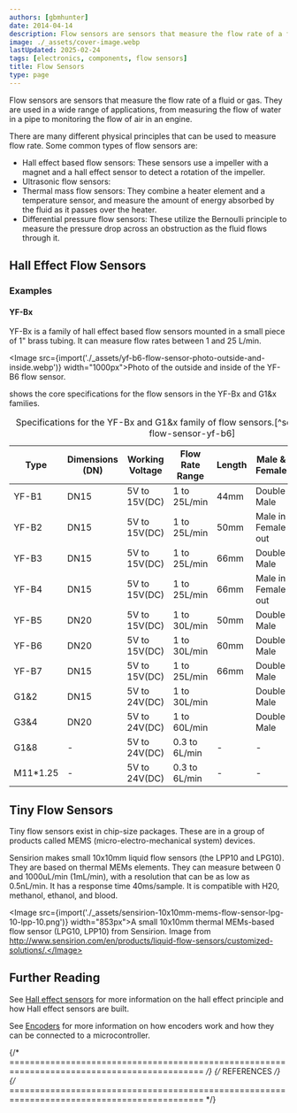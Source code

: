 ```yaml
---
authors: [gbmhunter]
date: 2014-04-14
description: Flow sensors are sensors that measure the flow rate of a fluid or gas. They are used in a wide range of applications, from measuring the flow of water in a pipe to monitoring the flow of air in an engine.
image: ./_assets/cover-image.webp
lastUpdated: 2025-02-24
tags: [electronics, components, flow sensors]
title: Flow Sensors
type: page
---
```


<WarningIsNotes />

Flow sensors are sensors that measure the flow rate of a fluid or gas. They are used in a wide range of applications, from measuring the flow of water in a pipe to monitoring the flow of air in an engine.

There are many different physical principles that can be used to measure flow rate. Some common types of flow sensors are:

* Hall effect based flow sensors: These sensors use a impeller with a magnet and a hall effect sensor to detect a rotation of the impeller.
* Ultrasonic flow sensors:
* Thermal mass flow sensors: They combine a heater element and a temperature sensor, and measure the amount of energy absorbed by the fluid as it passes over the heater.
* Differential pressure flow sensors: These utilize the Bernoulli principle to measure the pressure drop across an obstruction as the fluid flows through it.

## Hall Effect Flow Sensors

### Examples

#### YF-Bx

YF-Bx is a family of hall effect based flow sensors mounted in a small piece of 1" brass tubing. It can measure flow rates between 1 and 25 L/min.

<Image src={import('./_assets/yf-b6-flow-sensor-photo-outside-and-inside.webp')} width="1000px">Photo of the outside and inside of the YF-B6 flow sensor.</Image>

<IRef iref="tbl-yf-bx-specs" /> shows the core specifications for the flow sensors in the YF-Bx and G1&x families.

<table data-iref="tbl-yf-bx-specs">
  <thead>
    <tr>
      <th>Type</th>
      <th>Dimensions (DN)</th>
      <th>Working Voltage</th>
      <th>Flow Rate Range</th>
      <th>Length</th>
      <th>Male &amp; Female</th>
      <th>Length of Thread</th>
      <th>Material</th>
    </tr>
  </thead>
  <tbody>
    <tr>
      <td>YF-B1</td>
      <td>DN15</td>
      <td>5V to 15V(DC)</td>
      <td>1 to 25L/min</td>
      <td>44mm</td>
      <td>Double Male</td>
      <td>10mm</td>
      <td>Copper</td>
    </tr>
    <tr>
      <td>YF-B2</td>
      <td>DN15</td>
      <td>5V to 15V(DC)</td>
      <td>1 to 25L/min</td>
      <td>50mm</td>
      <td>Male in Female out</td>
      <td>10mm</td>
      <td>Copper</td>
    </tr>
    <tr>
      <td>YF-B3</td>
      <td>DN15</td>
      <td>5V to 15V(DC)</td>
      <td>1 to 25L/min</td>
      <td>66mm</td>
      <td>Double Male</td>
      <td>18mm</td>
      <td>Copper</td>
    </tr>
    <tr>
      <td>YF-B4</td>
      <td>DN15</td>
      <td>5V to 15V(DC)</td>
      <td>1 to 25L/min</td>
      <td>66mm</td>
      <td>Male in Female out</td>
      <td>10mm</td>
      <td>Copper</td>
    </tr>
    <tr>
      <td>YF-B5</td>
      <td>DN20</td>
      <td>5V to 15V(DC)</td>
      <td>1 to 30L/min</td>
      <td>50mm</td>
      <td>Double Male</td>
      <td>10mm</td>
      <td>Copper</td>
    </tr>
    <tr>
      <td>YF-B6</td>
      <td>DN20</td>
      <td>5V to 15V(DC)</td>
      <td>1 to 30L/min</td>
      <td>60mm</td>
      <td>Double Male</td>
      <td>11mm</td>
      <td>Copper</td>
    </tr>
    <tr>
      <td>YF-B7</td>
      <td>DN15</td>
      <td>5V to 15V(DC)</td>
      <td>1 to 25L/min</td>
      <td>66mm</td>
      <td>Double Male</td>
      <td>10mm</td>
      <td>Copper</td>
    </tr>
    <tr>
      <td>G1&2</td>
      <td>DN15</td>
      <td>5V to 24V(DC)</td>
      <td>1 to 30L/min</td>
      <td></td>
      <td>Double Male</td>
      <td></td>
      <td>Plastic</td>
    </tr>
    <tr>
      <td>G3&4</td>
      <td>DN20</td>
      <td>5V to 24V(DC)</td>
      <td>1 to 60L/min</td>
      <td></td>
      <td>Double Male</td>
      <td></td>
      <td>Plastic</td>
    </tr>
    <tr>
      <td>G1&8</td>
      <td>-</td>
      <td>5V to 24V(DC)</td>
      <td>0.3 to 6L/min</td>
      <td>-</td>
      <td>-</td>
      <td>-</td>
      <td>Plastic</td>
    </tr>
    <tr>
      <td>M11*1.25</td>
      <td>-</td>
      <td>5V to 24V(DC)</td>
      <td>0.3 to 6L/min</td>
      <td>-</td>
      <td>-</td>
      <td>-</td>
      <td>Plastic</td>
    </tr>
  </tbody>
  <caption>Specifications for the YF-Bx and G1&x family of flow sensors.[^seed-studio-water-flow-sensor-yf-b6]</caption>
</table>

## Tiny Flow Sensors

Tiny flow sensors exist in chip-size packages. These are in a group of products called MEMS (micro-electro-mechanical system) devices.

Sensirion makes small 10x10mm liquid flow sensors (the LPP10 and LPG10). They are based on thermal MEMs elements. They can measure between 0 and 1000uL/min (1mL/min), with a resolution that can be as low as 0.5nL/min. It has a response time 40ms/sample. It is compatible with H20, methanol, ethanol, and blood.

<Image src={import('./_assets/sensirion-10x10mm-mems-flow-sensor-lpg-10-lpp-10.png')} width="853px">A small 10x10mm thermal MEMs-based flow sensor (LPG10, LPP10) from Sensirion. Image from http://www.sensirion.com/en/products/liquid-flow-sensors/customized-solutions/.</Image>

## Further Reading

See [Hall effect sensors](/electronics/components/hall-effect-sensors/) for more information on the hall effect principle and how Hall effect sensors are built.

See [Encoders](/electronics/components/encoders/) for more information on how encoders work and how they can be connected to a microcontroller.

{/* ============================================================================================ */}
{/* REFERENCES */}
{/* ============================================================================================ */}

[^seed-studio-water-flow-sensor-yf-b6]: Seeed Studio. _Home / The Devices / Data Collection Systems / Energy Management Units / Water Flow Sensor YF-B6_ [product page]. Retrieved 2025-02-24 from https://www.seeedstudio.com/Water-Flow-Sensor-YF-B6-p-2883.html.